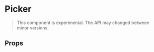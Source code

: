 
<Meta of={PickerStories} />

# Picker

> This component is experimental. The API may changed between
> minor versions.

<Primary />

## Props

<Controls />
